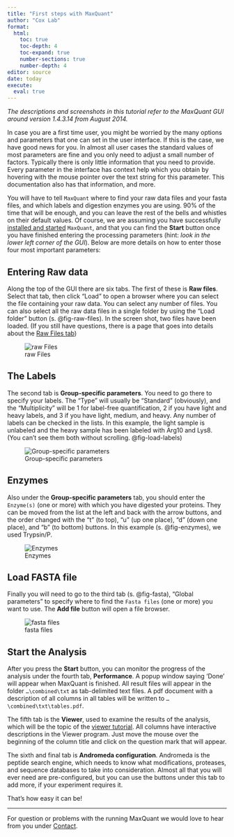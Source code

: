 ```yaml
---
title: "First steps with MaxQuant"
author: "Cox Lab"
format: 
  html:
    toc: true
    toc-depth: 4
    toc-expand: true
    number-sections: true
    number-depth: 4
editor: source
date: today
execute:
  eval: true
---
```


*The descriptions and screenshots in this tutorial refer to the MaxQuant GUI around version 1.4.3.14 from August 2014.*

In case you are a first time user, you might be worried by the many options and parameters that one can set in the user interface.
If this is the case, we have good news for you.
In almost all user cases the standard values of most parameters are fine and you only need to adjust a small number of factors.
Typically there is only little information that you need to provide.
Every parameter in the interface has context help which you obtain by hovering with the mouse pointer over the text string for this parameter.
This documentation also has that information, and more.

You will have to tell `MaxQuant` where to find your raw data files and your fasta files, and which labels and digestion enzymes you are using.
90% of the time that will be enough, and you can leave the rest of the bells and whistles on their default values.
Of course, we are assuming you have successfully [installed and started](Download_Installation.html) `MaxQuant`, and that you can find the **Start** button once you have finished entering the processing parameters (hint: *look in the lower left corner of the GUI*).
Below are more details on how to enter those four most important parameters:

## Entering Raw data

Along the top of the GUI there are six tabs.
The first of these is **Raw files**.
Select that tab, then click "Load" to open a browser where you can select the file containing your raw data.
You can select any number of files.
You can also select all the raw data files in a single folder by using the "Load folder" button (s. @fig-raw-files).
In the screen shot, two files have been loaded.
(If you still have questions, there is a page that goes into details about the [Raw Files tab](rawFilesTab.html))

![raw Files](Figures/rawFiles.png){#fig-raw-files}

## The Labels

The second tab is **Group-specific parameters**.
You need to go there to specify your labels.
The "Type" will usually be "Standard" (obviously), and the "Multiplicity" will be $1$ for label-free quantification, $2$ if you have light and heavy labels, and $3$ if you have light, medium, and heavy.
Any number of labels can be checked in the lists.
In this example, the light sample is unlabeled and the heavy sample has been labeled with Arg10 and Lys8.
(You can't see them both without scrolling. @fig-load-labels)

![Group-specific parameters](Figures/labels.png){#fig-load-labels}

## Enzymes

Also under the **Group-specific parameters** tab, you should enter the `Enzyme(s)` (one or more) with which you have digested your proteins.
They can be moved from the list at the left and back with the arrow buttons, and the order changed with the "t" (to top), "u" (up one place), "d" (down one place), and "b" (to bottom) buttons.
In this example (s. @fig-enzymes), we used Trypsin/P.

![Enzymes](Figures/digestion.png){#fig-enzymes}

## Load FASTA file

Finally you will need to go to the third tab (s. @fig-fasta), "Global parameters" to specify where to find the `Fasta files` (one or more) you want to use.
The **Add file** button will open a file browser.

![fasta files](Figures/fasta.png){#fig-fasta}

## Start the Analysis

After you press the **Start** button, you can monitor the progress of the analysis under the fourth tab, **Performance**.
A popup window saying 'Done' will appear when MaxQuant is finished.
All result files will appear in the folder `…\combined\txt` as tab-delimited text files.
A pdf document with a description of all columns in all tables will be written to `…\combined\txt\tables.pdf`.

The fifth tab is the **Viewer**, used to examine the results of the analysis, which will be the topic of the [viewer tutorial](viewer_tutorials.html).
All columns have interactive descriptions in the Viewer program.
Just move the mouse over the beginning of the column title and click on the question mark that will appear.

The sixth and final tab is **Andromeda configuration**.
Andromeda is the peptide search engine, which needs to know what modifications, proteases, and sequence databases to take into consideration.
Almost all that you will ever need are pre-configured, but you can use the buttons under this tab to add more, if your experiment requires it.

That's how easy it can be!

------------------------------------------------------------------------

For question or problems with the running MaxQuant we would love to hear from you under [Contact](contact.html).
